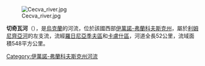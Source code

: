 [[Image:Cecva_river.jpg|right]]

'''切奇瓦河'''（{{lang-uk|Чечва}}），是[[烏克蘭|烏克蘭]]的河流，位於該國西部[[伊萬諾-弗蘭科夫斯克州|伊萬諾-弗蘭科夫斯克州]]，屬於[[利姆尼齊亞河|利姆尼齊亞河]]的左支流，流經[[羅日尼亞季夫區|羅日尼亞季夫區]]和[[卡盧什區|卡盧什區]]，河道全長52公里，流域面積548平方公里。

{{DEFAULTSORT:Чечва}}
[[Category:伊萬諾-弗蘭科夫斯克州河流|Category:伊萬諾-弗蘭科夫斯克州河流]]


{{Ukraine-river-stub}}